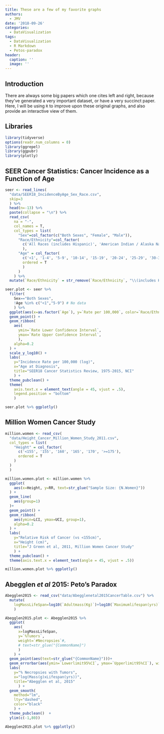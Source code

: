 ```yaml
---
title: These are a few of my favorite graphs
authors:
  - JMV
date: '2018-09-26'
categories:
  - DataVisualization
tags:
  - DataVisualization
  - R Markdown
  - Petos-paradox
header:
  caption: ''
  image: ''
---
```



## Introduction

There are always some big papers which one cites left and right, because they've generated a very important dataset, or have a very succinct paper. Here, I will be using `R` to improve upon these original graphs, and also provide an interactive view of them. 


## Libraries  

```r
library(tidyverse)
options(readr.num_columns = 0)
library(ggrepel)
library(ggpubr)
library(plotly)
```

## SEER Cancer Statistics: Cancer Incidence as a Function of Age  

```r
seer <- read_lines(
  "data/SEER18_IncidenceByAge_Sex_Race.csv",
  skip=3
  ) %>% 
  head(n=-13) %>% 
  paste(collapse = "\n") %>%
  read_csv(
    na = "-",
    col_names = T,
    col_types = list(
      "Sex"=col_factor(c("Both Sexes", "Female", "Male")),
      "Race/Ethnicity"=col_factor(
        c('All Races (includes Hispanic)', 'American Indian / Alaska Native (includes Hispanic)', 'Asian / Pacific Islander (includes Hispanic)', 'Black (includes Hispanic)', 'Hispanic (any race)', 'Non-Hispanic White', 'White (includes Hispanic)')
        ),
      "Age" = col_factor(
        c('<1', '1-4', '5-9', '10-14', '15-19', '20-24', '25-29', '30-34', '35-39', '40-44', '45-49', '50-54', '55-59', '60-64', '65-69', '70-74', '75-79', '80-84', '85+'), 
        ordered = T
        )
      )
    ) %>% 
  mutate(`Race/Ethnicity` = str_remove(`Race/Ethnicity`, "\\(includes Hispanic\\)"))

seer.plot <- seer %>%
  filter(
    Sex=="Both Sexes",
    !Age %in% c("<1","5-9") # No data
    ) %>% 
  ggplot(aes(x=as.factor(`Age`), y=`Rate per 100,000`, color=`Race/Ethnicity`)) + 
  geom_point() +
  geom_ribbon(
    aes(
      ymin=`Rate Lower Confidence Interval`, 
      ymax=`Rate Upper Confidence Interval`, 
      ),
    alpha=0.2
  ) + 
  scale_y_log10() + 
  labs(
    y="Incidence Rate per 100,000 (log)",
    x="Age at Diagnosis",
    title="SEER18 Cancer Statistics Review, 1975-2015, NCI"
    ) + 
  theme_pubclean() + 
  theme(
    axis.text.x = element_text(angle = 45, vjust = .5),
    legend.position = "bottom"
    )

seer.plot %>% ggplotly()
```

## Million Women Cancer Study

```r
million.women <- read_csv(
  "data/Height_Cancer_Million_Women_Study_2011.csv",
  col_types = list(
    "Height" = col_factor(
      c('<155', '155', '160', '165', '170', '>=175'), 
      ordered = T
    )
  )
  ) 

million.women.plot <- million.women %>% 
  ggplot(
    aes(x=Height, y=RR, text=str_glue("Sample Size: {N.Women}"))
  ) +
  geom_line(
    aes(group=1)
  )+
  geom_point() +
  geom_ribbon(
    aes(ymin=LCI, ymax=UCI, group=1),
    alpha=0.2
  ) + 
  labs(
    y="Relative Risk of Cancer (vs <155cm)",
    x="Height (cm)",
    title="J Green et al, 2011, Million Women Cancer Study"
    ) + 
  theme_pubclean() + 
  theme(axis.text.x = element_text(angle = 45, vjust = .5))

million.women.plot %>% ggplotly()
```

## Abegglen _et al_ 2015: Peto's Paradox

```r
Abegglen2015 <- read_csv("data/Abegglenetal2015CancerTable.csv") %>% 
  mutate(
    logMassLifeSpan=log10(`Adultmass(Kg)`)+log10(`Maximumlifespan(yrs)`)
    ) 

Abegglen2015.plot <- Abegglen2015 %>% 
  ggplot(
    aes(
      x=logMassLifeSpan, 
      y=`%Tumors`,
      weight=`#Necropsies`#,
      # text=str_glue("{CommonName}")
      )
    ) +
  geom_point(aes(text=str_glue("{CommonName}")))+
  geom_errorbar(aes(ymin=`Lowerlimit95%CI`, ymax=`Upperlimit95%CI`), width=.1, alpha=0.2) +
  labs(
    y="% Necropsies with Tumors",
    x="log(Mass(g)xLifespan(yrs))",
    title="Abegglen et al, 2015"
      ) +
  geom_smooth(
    method="lm",
    lty="dashed",
    color="black"
    ) + 
  theme_pubclean()  + 
  ylim(c(-1,80))

Abegglen2015.plot %>% ggplotly()
```

